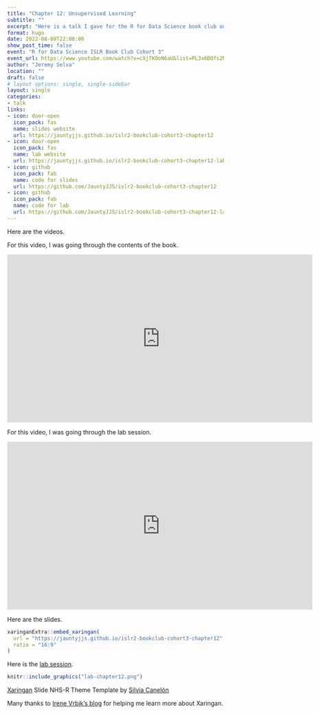 ```yaml
---
title: "Chapter 12: Unsupervised Learning"
subtitle: ""
excerpt: "Here is a talk I gave for the R for Data Science book club on An Introduction to Statistical Learning: With Applications in R Second Edition"
format: hugo
date: 2022-08-08T22:00:00
show_post_time: false
event: "R for Data Science ISLR Book Club Cohort 3"
event_url: https://www.youtube.com/watch?v=cXjTKOoN6aU&list=PL3x6DOfs2NGisLSs09v1NQUQaxuE8nbOO
author: "Jeremy Selva"
location: ""
draft: false
# layout options: single, single-sidebar
layout: single
categories:
- talk
links:
- icon: door-open
  icon_pack: fas
  name: slides website
  url: https://jauntyjjs.github.io/islr2-bookclub-cohort3-chapter12
- icon: door-open
  icon_pack: fas
  name: lab website
  url: https://jauntyjjs.github.io/islr2-bookclub-cohort3-chapter12-lab
- icon: github
  icon_pack: fab
  name: code for slides
  url: https://github.com/JauntyJJS/islr2-bookclub-cohort3-chapter12
- icon: github
  icon_pack: fab
  name: code for lab
  url: https://github.com/JauntyJJS/islr2-bookclub-cohort3-chapter12-lab
---
```


Here are the videos.

For this video, I was going through the contents of the book.

<iframe width="710" height="390" src="https://www.youtube.com/embed/bfOfGLEO_GQ" frameborder="0" allowfullscreen></iframe>

For this video, I was going through the lab session.

<iframe width="710" height="390" src="https://www.youtube.com/embed/pTys5kfA6Yc" frameborder="0" allowfullscreen></iframe>

Here are the slides.

```r

xaringanExtra::embed_xaringan(
  url = "https://jauntyjjs.github.io/islr2-bookclub-cohort3-chapter12",
  ratio = "16:9"
)

```

Here is the [lab session](https://jauntyjjs.github.io/islr2-bookclub-cohort3-chapter12-lab).

```r
knitr::include_graphics("lab-chapter12.png")
```

[Xaringan](https://github.com/yihui/xaringan) Slide NHS-R Theme Template by [Silvia Canelón](https://github.com/spcanelon/xaringan-basics-and-beyond)

Many thanks to [Irene Vrbik's blog](https://irene.vrbik.ok.ubc.ca/blog/2021-07-14-xaringan-slides/) for helping me learn more about Xaringan.
